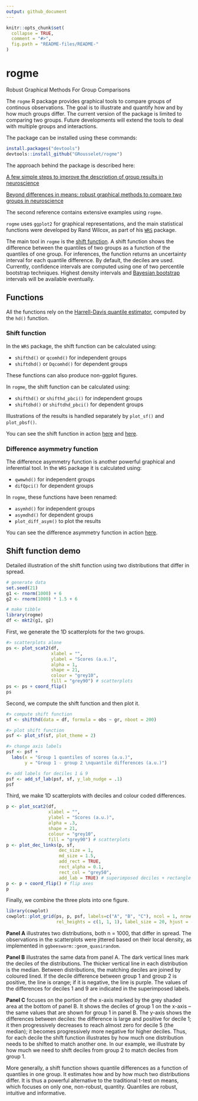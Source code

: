 ```yaml
---
output: github_document
---
```


<!-- README.md is generated from README.Rmd. Please edit that file -->

```r
knitr::opts_chunk$set(
  collapse = TRUE,
  comment = "#>",
  fig.path = "README-files/README-"
)
```

# rogme
Robust Graphical Methods For Group Comparisons

The `rogme` R package provides graphical tools to compare groups of continous observations. The goal is to illustrate and quantify how and by how much groups differ.
The current version of the package is limited to comparing two groups.
Future developments will extend the tools to deal with multiple groups and interactions.

The package can be installed using these commands:
```r
install.packages("devtools")
devtools::install_github("GRousselet/rogme")
```

The approach behind the package is described here:

[A few simple steps to improve the description of group results in neuroscience](http://onlinelibrary.wiley.com/doi/10.1111/ejn.13400/full)

[Beyond differences in means: robust graphical methods to compare two groups in neuroscience](https://figshare.com/articles/Modern_graphical_methods_to_compare_two_groups_of_observations/4055970)

The second reference contains extensive examples using `rogme`.

`rogme` uses `ggplot2` for graphical representations, and the main statistical
functions were developed by Rand Wilcox, as part of his [`WRS`](https://dornsife.usc.edu/labs/rwilcox/software/) package.

The main tool in `rogme` is the [shift function](https://garstats.wordpress.com/2016/07/12/shift-function/). A shift function shows the difference between the quantiles of two groups as a function of the quantiles of one group. For inferences, the function returns an uncertainty interval for each quantile difference. By default, the deciles are used. Currently, confidence intervals are computed using one of two percentile bootstrap techniques. Highest density intervals and [Bayesian bootstrap](https://github.com/rasmusab/bayesboot) intervals will be available eventually.

## Functions
All the functions rely on the [Harrell-Davis quantile estimator](https://garstats.wordpress.com/2016/06/09/the-harrell-davis-quantile-estimator/), computed by the `hd()` function.

### Shift function
In the `WRS` package, the shift function can be calculated using:

- `shifthd()` or `qcomhd()` for independent groups
- `shiftdhd()` or `Dqcomhd()` for dependent groups

These functions can also produce non-ggplot figures. 

In `rogme`, the shift function can be calculated using:

- `shifthd()` or `shifthd_pbci()` for independent groups
- `shiftdhd()` or `shiftdhd_pbci()` for dependent groups

Illustrations of the results is handled separately by `plot_sf()` and `plot_pbsf()`.

You can see the shift function in action [here](https://garstats.wordpress.com/2016/07/12/shift-function/) and [here](http://onlinelibrary.wiley.com/doi/10.1111/ejn.13100/full).

### Difference asymmetry function
The difference asymmetry function is another powerful graphical and inferential tool.
In the `WRS` package it is calculated using:

- `qwmwhd()` for independent groups
- `difQpci()` for dependent groups

In `rogme`, these functions have been renamed:

- `asymhd()` for independent groups
- `asymdhd()` for dependent groups
- `plot_diff_asym()` to plot the results

You can see the difference asymmetry function in action [here](https://garstats.wordpress.com/2016/07/19/typical-differences/).

## Shift function demo

Detailed illustration of the shift function using two distributions that differ in spread.
```r
# generate data
set.seed(21)
g1 <- rnorm(1000) + 6
g2 <- rnorm(1000) * 1.5 + 6

# make tibble
library(rogme)
df <- mkt2(g1, g2)
```

First, we generate the 1D scatterplots for the two groups.
```r
#> scatterplots alone
ps <- plot_scat2(df,
                 xlabel = "",
                 ylabel = "Scores (a.u.)",
                 alpha = 1,
                 shape = 21,
                 colour = "grey10",
                 fill = "grey90") # scatterplots
ps <- ps + coord_flip()
ps
```

Second, we compute the shift function and then plot it.
```r
#> compute shift function
sf <- shifthd(data = df, formula = obs ~ gr, nboot = 200)

#> plot shift function
psf <- plot_sf(sf, plot_theme = 2)

#> change axis labels
psf <- psf +
  labs(x = "Group 1 quantiles of scores (a.u.)",
       y = "Group 1 - group 2 \nquantile differences (a.u.)")

#> add labels for deciles 1 & 9
psf <- add_sf_lab(psf, sf, y_lab_nudge = .1)
psf
```

Third, we make 1D scatterplots with deciles and colour coded differences.
```r
p <- plot_scat2(df,
                xlabel = "",
                ylabel = "Scores (a.u.)",
                alpha = .3,
                shape = 21,
                colour = "grey10",
                fill = "grey90") # scatterplots
p <- plot_dec_links(p, sf,
                    dec_size = 1,
                    md_size = 1.5,
                    add_rect = TRUE,
                    rect_alpha = 0.1,
                    rect_col = "grey50",
                    add_lab = TRUE) # superimposed deciles + rectangle
p <- p + coord_flip() # flip axes
p
```

Finally, we combine the three plots into one figure.
```r
library(cowplot)
cowplot::plot_grid(ps, p, psf, labels=c("A", "B", "C"), ncol = 1, nrow = 3,
                   rel_heights = c(1, 1, 1), label_size = 20, hjust = -0.5, scale=.95)
```

**Panel A** illustrates two distributions, both n = 1000, that differ in spread. The observations in the scatterplots were jittered based on their local density, as implemented in `ggbeeswarm::geom_quasirandom`.

**Panel B** illustrates the same data from panel A. The dark vertical lines mark the deciles of the distributions. The thicker vertical line in each distribution is the median. Between distributions, the matching deciles are joined by coloured lined. If the decile difference between group 1 and group 2 is positive, the line is orange; if it is negative, the line is purple. The values of the differences for deciles 1 and 9 are indicated in the superimposed labels.

**Panel C** focuses on the portion of the x-axis marked by the grey shaded area at the bottom of panel B. It shows the deciles of group 1 on the x-axis – the same values that are shown for group 1 in panel B. The y-axis shows the differences between deciles: the difference is large and positive for decile 1; it then progressively decreases to reach almost zero for decile 5 (the median); it becomes progressively more negative for higher deciles. Thus, for each decile the shift function illustrates by how much one distribution needs to be shifted to match another one. In our example, we illustrate by how much we need to shift deciles from group 2 to match deciles from group 1.

More generally, a shift function shows quantile differences as a function of quantiles in one group. It estimates how and by how much two distributions differ. It is thus a powerful alternative to the traditional t-test on means, which focuses on only one, non-robust, quantity. Quantiles are robust, intuitive and informative.

